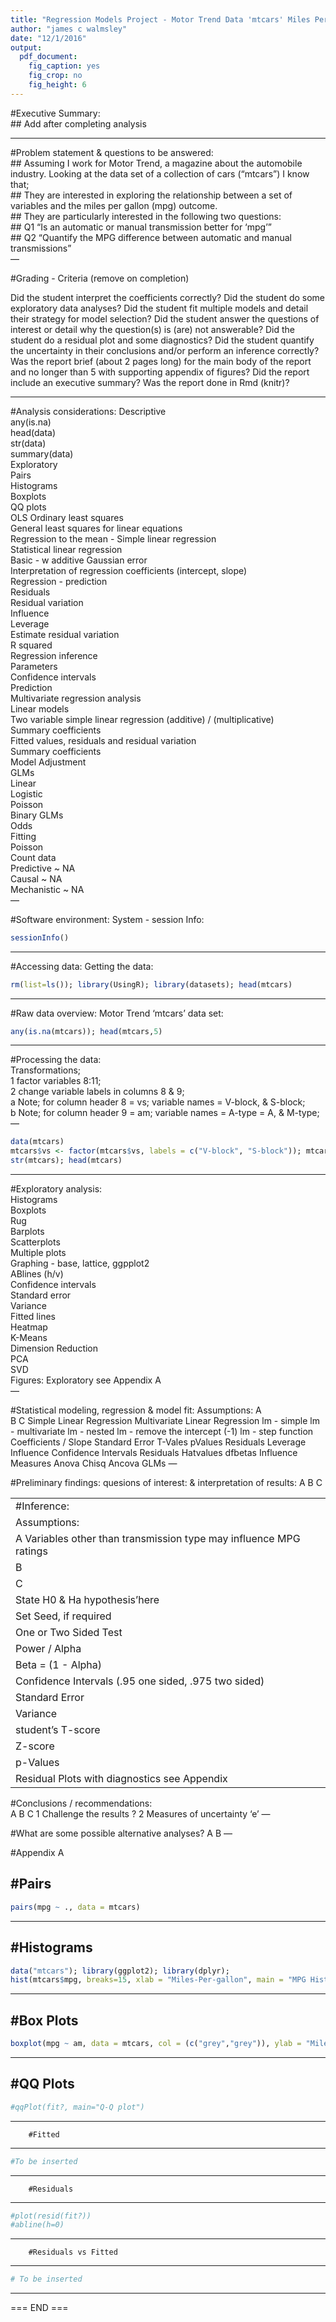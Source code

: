 ```yaml
---
title: "Regression Models Project - Motor Trend Data 'mtcars' Miles Per Gallon Analysis"
author: "james c walmsley"
date: "12/1/2016"
output: 
  pdf_document: 
    fig_caption: yes
    fig_crop: no
    fig_height: 6
---
```


#Executive Summary:  
        ## Add after completing analysis  

---

#Problem statement & questions to be answered:  
        ## Assuming I work for Motor Trend, a magazine about the automobile industry. Looking at the data set of a collection of cars ("mtcars") I know that;   
        ## They are interested in exploring the relationship between a set of variables and the miles per gallon (mpg) outcome.   
        ## They are particularly interested in the following two questions:  
                ## Q1 “Is an automatic or manual transmission better for 'mpg'”  
                ## Q2 "Quantify the MPG difference between automatic and manual transmissions"  
---

#Grading - Criteria (remove on completion)  

Did the student interpret the coefficients correctly?
Did the student do some exploratory data analyses?
Did the student fit multiple models and detail their strategy for model selection?
Did the student answer the questions of interest or detail why the question(s) is (are) not answerable?
Did the student do a residual plot and some diagnostics?
Did the student quantify the uncertainty in their conclusions and/or perform an inference correctly?
Was the report brief (about 2 pages long) for the main body of the report and no longer than 5 with supporting appendix of figures?
Did the report include an executive summary?
Was the report done in Rmd (knitr)?

---

#Analysis considerations:
        Descriptive  
                any(is.na)  
                head(data)  
                str(data)  
                summary(data)  
        Exploratory  
                Pairs  
                Histograms  
                Boxplots  
                QQ plots  
        OLS Ordinary least squares  
                General least squares for linear equations  
        Regression to the mean - Simple linear regression  
        Statistical linear regression  
                Basic - w additive Gaussian error  
                Interpretation of regression coefficients (intercept, slope)  
                Regression - prediction  
        Residuals  
                Residual variation  
                Influence  
                Leverage  
                Estimate residual variation  
                R squared  
        Regression inference  
                Parameters  
                Confidence intervals  
                Prediction  
        Multivariate regression analysis  
                Linear models  
                Two variable simple linear regression (additive) / (multiplicative)  
                Summary coefficients  
                Fitted values, residuals and residual variation  
                Summary coefficients  
                Model Adjustment  
        GLMs  
                Linear  
                Logistic  
                Poisson  
                Binary GLMs  
                        Odds  
                        Fitting  
        Poisson  
                Count data  
        Predictive ~ NA  
        Causal ~ NA  
        Mechanistic ~ NA  
---

#Software environment:
        System - session Info:
```r
sessionInfo()
```
---

#Accessing data:
        Getting the data: 
```r
rm(list=ls()); library(UsingR); library(datasets); head(mtcars)  
```
---       

#Raw data overview: 
        Motor Trend 'mtcars' data set:
```r
any(is.na(mtcars)); head(mtcars,5)
```
---

#Processing the data:  
        Transformations;  
                1 factor variables 8:11;  
                2 change variable labels in columns 8 & 9;      
                        a Note; for column header 8 = vs; variable names = V-block, & S-block;  
                        b Note; for column header 9 = am; variable names = A-type = A, & M-type;
---                        
```r
data(mtcars)
mtcars$vs <- factor(mtcars$vs, labels = c("V-block", "S-block")); mtcars$am <- factor(mtcars$am, labels = c("A-type", "M-type")); mtcars$gear <- factor(mtcars$gear); mtcars$carb <- factor(mtcars$carb)
str(mtcars); head(mtcars)
```
---

#Exploratory analysis:  
        Histograms    
        Boxplots    
        Rug    
        Barplots    
        Scatterplots  
        Multiple plots  
        Graphing - base, lattice, ggpplot2  
        ABlines (h/v)   
        Confidence intervals  
        Standard error  
        Variance  
        Fitted lines  
        Heatmap  
        K-Means  
        Dimension Reduction  
                PCA  
                SVD  
        Figures: Exploratory see Appendix A  
---  

#Statistical modeling, regression & model fit:
        Assumptions:
                A     
                B
                C
        Simple Linear Regression
        Multivariate Linear Regression
                lm - simple
                lm - multivariate
                lm - nested
                lm - remove the intercept (-1)
                lm - step function 
        Coefficients / Slope
        Standard Error
        T-Vales
        pValues
        Residuals
                Leverage
                Influence
        Confidence Intervals
        Residuals
        Hatvalues
        dfbetas
        Influence Measures
        Anova
                Chisq
        Ancova
        GLMs
---

#Preliminary findings: quesions of interest: & interpretation of results:
A
B
C

---
#Inference:
        Assumptions:
                A Variables other than transmission type may influence MPG ratings   
                B 
                C
        State H0 & Ha hypothesis'here
                Set Seed, if required
                One or Two Sided Test
                Power / Alpha
                Beta = (1 - Alpha)
                Confidence Intervals (.95 one sided, .975 two sided)
                Standard Error
                Variance
                student's T-score
                Z-score
                p-Values
                Residual Plots with diagnostics see Appendix
---

#Conclusions / recommendations:  
        A
        B
        C
                1 Challenge the results ?
                2 Measures of uncertainty 'e'
---

#What are some possible alternative analyses?
        A
        B
---

#Appendix A
        
        #Pairs
---

```r
pairs(mpg ~ ., data = mtcars)
```
---                
        
        #Histograms
---

```r
data("mtcars"); library(ggplot2); library(dplyr);
hist(mtcars$mpg, breaks=15, xlab = "Miles-Per-gallon", main = "MPG Histogram", xlim = range(5:40))
```
---                
        
        #Box Plots
---

```r
boxplot(mpg ~ am, data = mtcars, col = (c("grey","grey")), ylab = "Miles-Per-Gallon", xlab = "Transmission", main =  "Boxplot MPG")
```
---                
        
        #QQ Plots
---

```r
#qqPlot(fit?, main="Q-Q plot")
```
---                
        
        #Fitted

---

```r
#To be inserted
```
---                
        
        #Residuals

---

```r
#plot(resid(fit?))
#abline(h=0)
```
---                
        
        #Residuals vs Fitted

---

```r
# To be inserted

```
---

===
END
===

